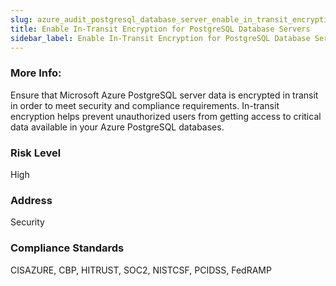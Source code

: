 ```yaml
---
slug: azure_audit_postgresql_database_server_enable_in_transit_encryption
title: Enable In-Transit Encryption for PostgreSQL Database Servers
sidebar_label: Enable In-Transit Encryption for PostgreSQL Database Servers
---
```


### More Info:

Ensure that Microsoft Azure PostgreSQL server data is encrypted in transit in order to meet security and compliance requirements. In-transit encryption helps prevent unauthorized users from getting access to critical data available in your Azure PostgreSQL databases.

### Risk Level

High

### Address

Security

### Compliance Standards

CISAZURE, CBP, HITRUST, SOC2, NISTCSF, PCIDSS, FedRAMP

